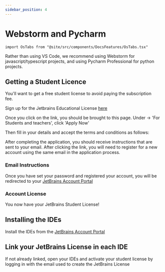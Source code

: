 ```yaml
---
sidebar_position: 4
---
```


# Webstorm and Pycharm

```mdx-code-block
import OsTabs from "@site/src/components/DocsFeatures/OsTabs.tsx"
```

Rather than using VS Code, we recommend using Webstorm for javascript/typescript projects,
and using Pycharm Professional for python projects.

## Getting a Student Licence

You'll want to get a free student license to avoid paying the subscription fee.

Sign up for the Jetbrains Educational License [here](https://www.jetbrains.com/community/education/#students)

Once you click on the link, you should be brought to this page. Under -> 'For Students and teachers', click 'Apply Now'

Then fill in your details and accept the terms and conditions as follows:

After completing the application, you should receive instructions that are sent to your email. After clicking the link, you will need to register for a new account using the same email in the application process.

### Email Instructions

Once you have set your password and registered your account, you will be redirected to your [JetBrains Account Portal][jetbrains-account-licenses]

### Account License

You now have your JetBrains Student License!

## Installing the IDEs

Install the IDEs from the [JetBrains Account Portal][jetbrains-account-licenses]

## Link your JetBrains License in each IDE

If not already linked, open your IDEs and activate your student license by logging in with the email
used to create the JetBrains License


[jetbrains-account-licenses]: https://account.jetbrains.com/licenses
